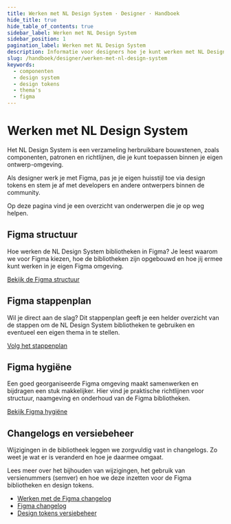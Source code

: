 ```yaml
---
title: Werken met NL Design System · Designer · Handboek
hide_title: true
hide_table_of_contents: true
sidebar_label: Werken met NL Design System
sidebar_position: 1
pagination_label: Werken met NL Design System
description: Informatie voor designers hoe je kunt werken met NL Design System.
slug: /handboek/designer/werken-met-nl-design-system
keywords:
  - componenten
  - design system
  - design tokens
  - thema's
  - figma
---
```


# Werken met NL Design System

Het NL Design System is een verzameling herbruikbare bouwstenen, zoals componenten, patronen en richtlijnen, die je kunt toepassen binnen je eigen ontwerp-omgeving.

Als designer werk je met Figma, pas je je eigen huisstijl toe via design tokens en stem je af met developers en andere ontwerpers binnen de community.

Op deze pagina vind je een overzicht van onderwerpen die je op weg helpen.

## Figma structuur

Hoe werken de NL Design System bibliotheken in Figma? Je leest waarom we voor Figma kiezen, hoe de bibliotheken zijn opgebouwd en hoe jij ermee kunt werken in je eigen Figma omgeving.

[Bekijk de Figma structuur](/handboek/designer/figma-structuur)

## Figma stappenplan

Wil je direct aan de slag? Dit stappenplan geeft je een helder overzicht van de stappen om de NL Design System bibliotheken te gebruiken en eventueel een eigen thema in te stellen.

[Volg het stappenplan](/handboek/designer/figma-stappenplan)

## Figma hygiëne

Een goed georganiseerde Figma omgeving maakt samenwerken en bijdragen een stuk makkelijker. Hier vind je praktische richtlijnen voor structuur, naamgeving en onderhoud van de Figma bibliotheken.

[Bekijk Figma hygiëne](/handboek/designer/figma-hygiene)

## Changelogs en versiebeheer

Wijzigingen in de bibliotheek leggen we zorgvuldig vast in changelogs. Zo weet je wat er is veranderd en hoe je daarmee omgaat.

Lees meer over het bijhouden van wijzigingen, het gebruik van versienummers (semver) en hoe we deze inzetten voor de Figma bibliotheken en design tokens.

- [Werken met de Figma changelog](/handboek/designer/werken-met-figma-changelog)
- [Figma changelog](/handboek/designer/figma-changelog)
- [Design tokens versiebeheer](/handboek/designer/design-tokens-versiebeheer)
